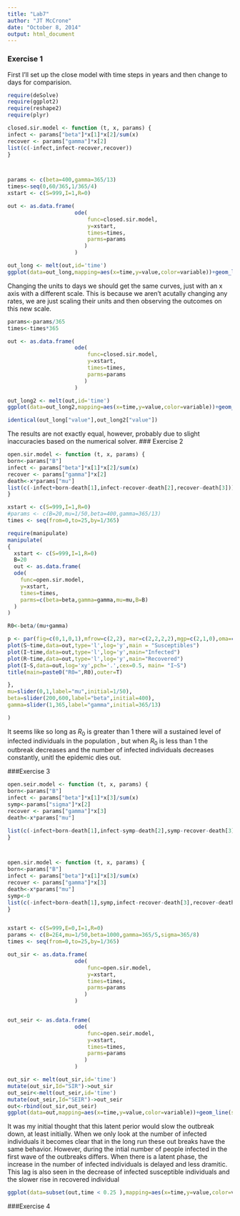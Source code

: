```yaml
---
title: "Lab7"
author: "JT McCrone"
date: "October 8, 2014"
output: html_document
---
```


### Exercise 1 
First I'll set up the close model with time steps in years and then change to days for comparision.
```r
require(deSolve)
require(ggplot2)
require(reshape2)
require(plyr)

closed.sir.model <- function (t, x, params) { 
infect <- params["beta"]*x[1]*x[2]/sum(x)
recover <- params["gamma"]*x[2]
list(c(-infect,infect-recover,recover))
}



params <- c(beta=400,gamma=365/13)
times<-seq(0,60/365,1/365/4)
xstart <- c(S=999,I=1,R=0)

out <- as.data.frame(
                     ode(
                         func=closed.sir.model,
                         y=xstart,
                         times=times,
                         parms=params
                        ) 
                     )

out_long <- melt(out,id='time') 
ggplot(data=out_long,mapping=aes(x=time,y=value,color=variable))+geom_line(size=2)+theme_classic()+labs(x='time (yr)',y='number of individuals')

```


Changing the units to days we should get the same curves, just with an x axis with a different scale.  This is because we aren't acutally changing any rates, we are just scaling their units and then observing the outcomes on this new scale.
```r
params<-params/365
times<-times*365

out <- as.data.frame(
                     ode(
                         func=closed.sir.model,
                         y=xstart,
                         times=times,
                         parms=params
                        ) 
                     )

out_long2 <- melt(out,id='time') 
ggplot(data=out_long2,mapping=aes(x=time,y=value,color=variable))+geom_line(size=2)+theme_classic()+labs(x='time (days)',y='number of individuals')

identical(out_long["value"],out_long2["value"])
```
The results are not exactly equal, however, probably due to slight inaccuracies based on the numerical solver.
### Exercise 2

```r
open.sir.model <- function (t, x, params) { 
born<-params["B"]
infect <- params["beta"]*x[1]*x[2]/sum(x)
recover <- params["gamma"]*x[2]
death<-x*params["mu"]
list(c(-infect+born-death[1],infect-recover-death[2],recover-death[3]))
}

xstart <- c(S=999,I=1,R=0)
#params <- c(B=20,mu=1/50,beta=400,gamma=365/13)
times <- seq(from=0,to=25,by=1/365)

require(manipulate)
manipulate(
{
  xstart <- c(S=999,I=1,R=0)
  B=20
  out <- as.data.frame(
  ode(
    func=open.sir.model,
    y=xstart,
    times=times,
    parms=c(beta=beta,gamma=gamma,mu=mu,B=B)
  )
)

R0<-beta/(mu+gamma)

p <- par(fig=c(0,1,0,1),mfrow=c(2,2), mar=c(2,2,2,2),mgp=c(2,1,0),oma=c(3,3,3,3)) 
plot(S~time,data=out,type='l',log='y',main = "Susceptibles") 
plot(I~time,data=out,type='l',log='y',main="Infected") 
plot(R~time,data=out,type='l',log='y',main="Recovered")
plot(I~S,data=out,log='xy',pch='.',cex=0.5, main= "I~S") 
title(main=paste0("R0=",R0),outer=T)

},
mu=slider(0,1,label="mu",initial=1/50),
beta=slider(200,600,label="beta",initial=400),
gamma=slider(1,365,label="gamma",initial=365/13)

)

```

It seems like so long as $R_0$ is greater than 1 there will a sustained level of infected individuals in the population , but when $R_0$ is less than 1 the outbreak decreases and the number of infected individuals decreases constantly, unitl the epidemic dies out.

###Exercise 3

```r
open.seir.model <- function (t, x, params) { 
born<-params["B"]
infect <- params["beta"]*x[1]*x[3]/sum(x)
symp<-params["sigma"]*x[2]
recover <- params["gamma"]*x[3]
death<-x*params["mu"]

list(c(-infect+born-death[1],infect-symp-death[2],symp-recover-death[3],recover-death[4])) 
}



open.sir.model <- function (t, x, params) { 
born<-params["B"]
infect <- params["beta"]*x[1]*x[3]/sum(x)
recover <- params["gamma"]*x[3]
death<-x*params["mu"]
symp<-0
list(c(-infect+born-death[1],symp,infect-recover-death[3],recover-death[4])) 
}


xstart <- c(S=999,E=0,I=1,R=0)
params <- c(B=2E4,mu=1/50,beta=1000,gamma=365/5,sigma=365/8)
times <- seq(from=0,to=25,by=1/365)

out_sir <- as.data.frame(
                     ode(
                         func=open.sir.model,
                         y=xstart,
                         times=times,
                         parms=params
                        ) 
                     )


out_seir <- as.data.frame(
                     ode(
                         func=open.seir.model,
                         y=xstart,
                         times=times,
                         parms=params
                        ) 
                     )

out_sir <- melt(out_sir,id='time') 
mutate(out_sir,Id="SIR")->out_sir
out_seir<-melt(out_seir,id='time')
mutate(out_seir,Id="SEIR")->out_seir
out<-rbind(out_sir,out_seir)
ggplot(data=out,mapping=aes(x=time,y=value,color=variable))+geom_line(size=2)+theme_classic()+labs(x='time (yr)',y='number of individuals')+scale_y_log10()+facet_wrap(~Id)
```
It was my initial thought that this latent perior would slow the outbreak down, at least initially.  When we only look at the number of infected individuals it becomes clear that in the long run these out breaks have the same behavior.  However, during the intial number of people infected in the first wave of the outbreaks differs.  When there is a latent phase, the increase in the number of infected individuals is delayed and less dramitic.  This lag is also seen in the decrease of infected susceptible individuals and the slower rise in recovered individual

```r

ggplot(data=subset(out,time < 0.25 ),mapping=aes(x=time,y=value,color=variable,linetype=Id))+geom_line(size=2)+theme_classic()+labs(x='time (yr)',y='number of individuals')+facet_wrap(~variable)
```
###Exercise 4







